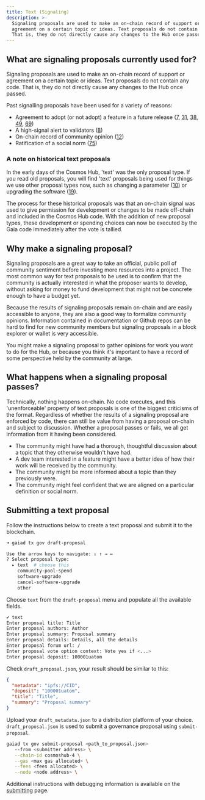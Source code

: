 ```yaml
---
title: Text (Signaling)
description: >-
  Signaling proposals are used to make an on-chain record of support or
  agreement on a certain topic or ideas. Text proposals do not contain any code.
  That is, they do not directly cause any changes to the Hub once passed.
---
```

## What are signaling proposals currently used for?

Signaling proposals are used to make an on-chain record of support or agreement on a certain topic or ideas. Text proposals do not contain any code. That is, they do not directly cause any changes to the Hub once passed.

Past signalling proposals have been used for a variety of reasons:

* Agreement to adopt (or not adopt) a feature in a future release ([7](https://www.mintscan.io/cosmos/proposals/7), [31](https://www.mintscan.io/cosmos/proposals/31),  [38](https://www.mintscan.io/cosmos/proposals/38), [49](https://www.mintscan.io/cosmos/proposals/49), [69](https://www.mintscan.io/cosmos/proposals/69))
* A high-signal alert to validators ([8](https://www.mintscan.io/cosmos/proposals/8))
* On-chain record of community opinion ([12](https://www.mintscan.io/cosmos/proposals/12))
* Ratification of a social norm ([75](https://www.mintscan.io/cosmos/proposals/75))

### A note on historical text proposals

In the early days of the Cosmos Hub, 'text' was the only proposal type. If you read old proposals, you will find 'text' proposals being used for things we use other proposal types now, such as changing a parameter ([10](https://www.mintscan.io/cosmos/proposals/10)) or upgrading the software ([19](https://www.mintscan.io/cosmos/proposals/19)).

The process for these historical proposals was that an on-chain signal was used to give permission for development or changes to be made off-chain and included in the Cosmos Hub code. With the addition of new proposal types, these development or spending choices can now be executed by the Gaia code immediately after the vote is tallied.

## Why make a signaling proposal?

Signaling proposals are a great way to take an official, public poll of community sentiment before investing more resources into a project. The most common way for text proposals to be used is to confirm that the community is actually interested in what the proposer wants to develop, without asking for money to fund development that might not be concrete enough to have a budget yet.

Because the results of signaling proposals remain on-chain and are easily accessible to anyone, they are also a good way to formalize community opinions. Information contained in documentation or Github repos can be hard to find for new community members but signaling proposals in a block explorer or wallet is very accessible.

You might make a signaling proposal to gather opinions for work you want to do for the Hub, or because you think it's important to have a record of some perspective held by the community at large.

## What happens when a signaling proposal passes?

Technically, nothing happens on-chain. No code executes, and this 'unenforceable' property of text proposals is one of the biggest criticisms of the format. Regardless of whether the results of a signaling proposal are enforced by code, there can still be value from having a proposal on-chain and subject to discussion. Whether a proposal passes or fails, we all get information from it having been considered.

* The community might have had a thorough, thoughtful discussion about a topic that they otherwise wouldn't have had.
* A dev team interested in a feature might have a better idea of how their work will be received by the community.
* The community might be more informed about a topic than they previously were.
* The community might feel confident that we are aligned on a particular definition or social norm.

## Submitting a text proposal

Follow the instructions below to create a text proposal and submit it to the blockchain.

```sh
➜ gaiad tx gov draft-proposal

Use the arrow keys to navigate: ↓ ↑ → ←
? Select proposal type:
  ▸ text  # choose this
    community-pool-spend
    software-upgrade
    cancel-software-upgrade
    other
```

Choose `text` from the `draft-proposal` menu and populate all the available fields.

```sh
✔ text
Enter proposal title: Title
Enter proposal authors: Author
Enter proposal summary: Proposal summary
Enter proposal details: Details, all the details
Enter proposal forum url: /
Enter proposal vote option context: Vote yes if <...>
Enter proposal deposit: 100001uatom
```

Check `draft_proposal.json`, your result should be similar to this:

```json
{
  "metadata": "ipfs://CID",
  "deposit": "100001uatom",
  "title": "Title",
  "summary": "Proposal summary"
}
```

Upload your `draft_metadata.json` to a distribution platform of your choice. `draft_proposal.json` is used to submit a governance proposal using `submit-proposal`.

```sh
gaiad tx gov submit-proposal <path_to_proposal.json>
   --from <submitter address> \
   --chain-id cosmoshub-4 \
   --gas <max gas allocated> \
   --fees <fees allocated> \
   --node <node address> \
```

Additional instructions with debugging information is available on the [submitting](/hub/v25/governance/submitting) page.
